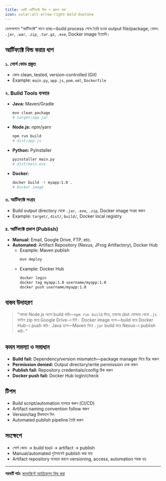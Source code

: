 ```yaml
---
title: একটি আর্টিফ্যাক্ট বিল্ড ও প্রকাশ করা
icon: solar:alt-arrow-right-bold-duotone
---
```


ডেভঅপসে "আর্টিফ্যাক্ট" মানে হচ্ছে—build process শেষে তৈরি হওয়া output file/package, যেমন: `.jar`, `.war`, `.zip`, `.tar.gz`, `.exe`, Docker image ইত্যাদি।

## আর্টিফ্যাক্ট বিল্ড করার ধাপ

### ১. সোর্স কোড প্রস্তুত
- কোড clean, tested, version-controlled (Git)
- Example: `main.py`, `app.js`, `pom.xml`, `Dockerfile`

### ২. Build Tools ব্যবহার
- **Java:** Maven/Gradle
    ```bash
    mvn clean package
    # target/app.jar
    ```
- **Node.js:** npm/yarn
    ```bash
    npm run build
    # dist/app.js
    ```
- **Python:** PyInstaller
    ```bash
    pyinstaller main.py
    # dist/main.exe
    ```
- **Docker:**
    ```bash
    docker build -t myapp:1.0 .
    # Docker image
    ```

### ৩. আর্টিফ্যাক্ট সংগ্রহ
- Build output directory থেকে `.jar`, `.exe`, `.zip`, Docker image সংগ্রহ করুন
- Example: `target/`, `dist/`, `build/`, Docker local registry

### ৪. আর্টিফ্যাক্ট প্রকাশ (Publish)
- **Manual:** Email, Google Drive, FTP, etc.
- **Automated:** Artifact Repository (Nexus, JFrog Artifactory), Docker Hub
    - Example: Maven publish
        ```bash
        mvn deploy
        ```
    - Example: Docker Hub
        ```bash
        docker login
        docker tag myapp:1.0 username/myapp:1.0
        docker push username/myapp:1.0
        ```

## বাস্তব উদাহরণ

> "আমরা Node.js অ্যাপ build করি—`npm run build` দিয়ে, তারপর dist ফোল্ডার থেকে `.js` ফাইল zip করে Google Drive-এ দিই। Docker image হলে—build করে Docker Hub-এ push করি। Java হলে—Maven দিয়ে `.jar` build করে Nexus-এ publish করি।"

## কমন সমস্যা ও সমাধান
- **Build fail:** Dependency/version mismatch—package manager দিয়ে fix করুন
- **Permission denied:** Output directory/write permission চেক করুন
- **Publish fail:** Repository credentials/config ঠিক করুন
- **Docker push fail:** Docker Hub login/check

## টিপস
- Build script/automation ব্যবহার করুন (CI/CD)
- Artifact naming convention follow করুন
- Version/tag ঠিকভাবে দিন
- Automated publish pipeline তৈরি করুন

## সংক্ষেপে
- সোর্স কোড → build tool → artifact → publish
- Manual/automated দুইভাবেই publish করা যায়
- Artifact repository ব্যবহার করলে versioning, access, automation সহজ হয়

---

**পরবর্তী পাঠ:** [জাভাস্ক্রিপ্ট অ্যাপ্লিকেশন বিল্ড করা](/dev-ops/js-app-build)
